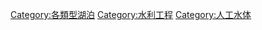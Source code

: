{{Commonscat|Artificial lakes}}

[[Category:各類型湖泊|Category:各類型湖泊]]
[[Category:水利工程|Category:水利工程]]
[[Category:人工水体|Category:人工水体]]